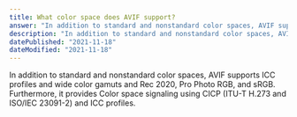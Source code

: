 ```yaml
---
title: What color space does AVIF support?
answer: "In addition to standard and nonstandard color spaces, AVIF supports ICC profiles and wide color gamuts and Rec 2020, Pro Photo RGB, and sRGB. Furthermore, it provides Color space signaling using CICP (ITU-T H.273 and ISO/IEC 23091-2) and ICC profiles."
description: "In addition to standard and nonstandard color spaces, AVIF supports ICC profiles and wide color gamuts and Rec 2020, Pro Photo RGB, and sRGB. Furthermore, it provides Color space signaling using CICP (ITU-T H.273 and ISO/IEC 23091-2) and ICC profiles."
datePublished: "2021-11-18"
dateModified: "2021-11-18"
---
```


In addition to standard and nonstandard color spaces, AVIF supports ICC profiles and wide color gamuts and Rec 2020, Pro Photo RGB, and sRGB. Furthermore, it provides Color space signaling using CICP (ITU-T H.273 and ISO/IEC 23091-2) and ICC profiles.
